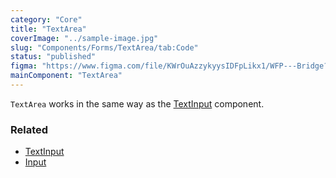```yaml
---
category: "Core"
title: "TextArea"
coverImage: "../sample-image.jpg"
slug: "Components/Forms/TextArea/tab:Code"
status: "published"
figma: "https://www.figma.com/file/KWrOuAzzykyysIDFpLikx1/WFP---Bridge?type=design&node-id=130%3A2249&mode=design&t=eFfGsO7k7LGjWFwo-1"
mainComponent: "TextArea"
---
```


`TextArea` works in the same way as the [TextInput](../textinput/code) component.

### Related

- [TextInput](../textinput)
- [Input](../input)
